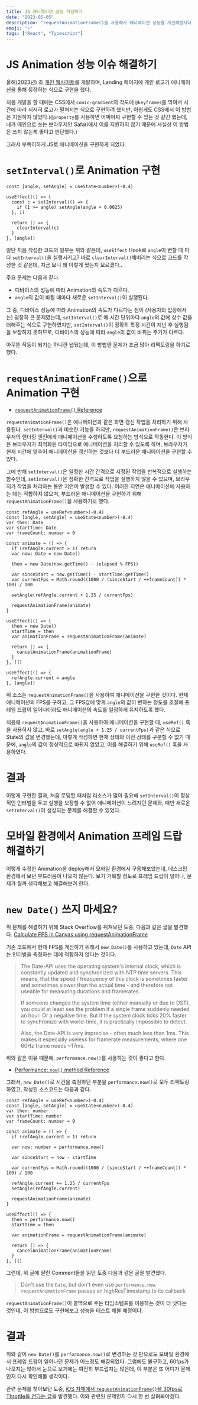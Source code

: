 ```yaml
---
title: JS 애니메이션 성능 개선하기
date: "2023-05-05"
description: "requestAnimationFrame()을 사용해서 애니메이션 성능을 개선해봅시다."
emoji: "⚡️"
tags: ["React", "Typescript"]
---
```


# JS Animation 성능 이슈 해결하기

올해(2023년) 초 [개인 웹사이트](sterd.dev)를 개발하며, Landing 페이지에 개인 로고가 애니메이션을 통해 등장하는 식으로 구현을 했다.

처음 개발을 할 때에는 CSS에서 `conic-gradient`의 각도에 `@keyframes`를 먹여서 시간에 따라 서서히 로고가 펼쳐지는 식으로 구현하려 했지만, 아쉽게도 CSS에서 이 방법은 지원하지 않았다.(`@property`를 사용하면 어찌어찌 구현할 수 있는 것 같긴 했는데, 내가 메인으로 쓰는 브라우저인 Safari에서 이를 지원하지 않기 때문에 사실상 이 방법은 쓰지 않는게 좋다고 판단했다.)

그래서 부득이하게 JS로 애니메이션을 구현하게 되었다.

# `setInterval()`로 Animation 구현

```tsx
const [angle, setAngle] = useState<number>(-0.4)

useEffect(() => {
  const c = setInterval(() => {
    if (1 >= angle) setAngle(angle + 0.0025)
  }, 1)

  return () => {
    clearInterval(c)
  }
}, [angle])
```

일단 처음 작성한 코드의 일부는 위와 같은데, `useEffect` Hook로 `angle`이 변할 때 마다 `setInterval()`을 실행시키고? 바로 `clearInterval()`해버리는 식으로 코드를 작성한 것 같은데, 지금 보니 왜 이렇게 짰는지 모르겠다..

주요 문제는 다음과 같다.

- 디바이스의 성능에 따라 Animation의 속도가 다르다.
- `angle`의 값이 바뀔 때마다 새로운 `setInterval()`이 실행된다.

그 중, 디바이스 성능에 따라 Animation의 속도가 다르다는 점이 (사용자의 입장에서는) 굉장히 큰 문제였는데, `setInterval()`로 매 시간 단위마다 `angle`의 값에 상수 값을 더해주는 식으로 구현하였지만, `setInterval()`이 정확히 특정 시간이 지난 후 실행됨을 보장하지 못하므로, 디바이스의 성능에 따라 `angle`의 값이 바뀌는 주기가 다르다.

아무튼 작동이 되기는 하니깐 냅뒀는데, 이 방법엔 문제가 조금 많아 리팩토링을 하기로 했다.

# `requestAnimationFrame()`으로 Animation 구현

- [`requestAnimationFrame()` Reference](https://developer.mozilla.org/en-US/docs/Web/API/window/requestAnimationFrame)

`requestAnimationFrame()`은 애니메이션과 같은 화면 갱신 작업을 처리하기 위해 사용된다. `setInterval()`과 비슷한 기능을 하지만, `requestAnimationFrame()`은 브라우저의 렌더링 엔진에게 애니메이션을 수행하도록 요청하는 방식으로 작동한다. 이 방식은 브라우저가 최적화된 타이밍으로 애니메이션을 처리할 수 있도록 하며, 브라우저가 현재 시간에 맞추어 애니메이션을 갱신하는 것보다 더 부드러운 애니메이션을 구현할 수 있다.

그에 반해 `setInterval()`은 일정한 시간 간격으로 지정된 작업을 반복적으로 실행하는 함수인데, `setInterval()`은 정확한 간격으로 작업을 실행하지 않을 수 있으며, 브라우저가 작업을 처리하는 동안 지연이 발생할 수 있다. 이러한 지연은 애니메이션에 사용하는 데는 적합하지 않으며, 부드러운 애니메이션을 구현하기 위해 `requestAnimationFrame()`을 사용하기로 했다.

```tsx
const refAngle = useRef<number>(-0.4)
const [angle, setAngle] = useState<number>(-0.4)
var then: Date
var startTime: Date
var frameCount: number = 0

const animate = () => {
  if (refAngle.current > 1) return
  var now: Date = new Date()

  then = new Date(now.getTime() - (elapsed % FPS))

  var sinceStart = now.getTime() - startTime.getTime()
  var currentFps = Math.round((1000 / (sinceStart / ++frameCount)) * 100) / 100

  setAngle(refAngle.current + 1.25 / currentFps)

  requestAnimationFrame(animate)
}

useEffect(() => {
  then = new Date()
  startTime = then
  var animationFrame = requestAnimationFrame(animate)

  return () => {
    cancelAnimationFrame(animationFrame)
  }
}, [])

useEffect(() => {
  refAngle.current = angle
}, [angle])
```

위 소스는 `requestAnimationFrame()`을 사용하여 애니메이션을 구현한 것이다.
현재 애니메이션의 FPS를 구하고, 그 FPS값에 맞게 `angle`의 값이 변하는 정도를 조절해 프레임 드랍이 일어나더라도 애니메이션의 속도를 일정하게 유지하도록 헀다.

처음에 `requestAnimationFrame()`을 사용하여 애니메이션을 구현할 때, `useRef()` 훅을 사용하지 않고, 바로 `setAngle(angle + 1.25 / currentFps)`과 같은 식으로 State의 값을 변경했는데, 이렇게 작성하면 현재 상태와 이전 상태를 구분할 수 없기 때문에, `angle`의 값이 정상적으로 바뀌지 않았고, 이를 해결하기 위해 `useRef()` 훅을 사용하였다.

# 결과

이렇게 구현한 결과, 처음 로딩할 때처럼 리소스가 많이 필요해 `setInterval()`이 정상적인 인터벌을 두고 실행을 보장할 수 없어 애니메이션이 느려지던 문제와, 매번 새로운 `setInterval()`이 생성되는 문제를 해결할 수 있었다.

# 모바일 환경에서 Animation 프레임 드랍 해결하기

이렇게 수정한 Animation을 deploy해서 모바일 환경에서 구동해보았는데, 데스크탑 환경에서 보던 부드러움이 나오지 않는다. 보기 거북할 정도로 프레임 드랍이 일어나, 문제가 뭘까 생각해보고 해결해보려 한다.

# `new Date()` 쓰지 마세요?

위 문제를 해결하기 위해 Stack Overflow를 뒤져보던 도중, 다음과 같은 글을 발견했다.
[Calculate FPS in Canvas using requestAnimationFrame](https://stackoverflow.com/questions/8279729/calculate-fps-in-canvas-using-requestanimationframe)

기존 코드에서 현재 FPS를 계산하기 위해서 `new Date()`를 사용하고 있는데, `Date` API는 인터벌을 측정하는 데에 적합하지 않다는 것이다.

> The Date-API uses the operating system's internal clock, which is constantly updated and synchronized with NTP time servers. This means, that the speed / frezquency of this clock is sometimes faster and sometimes slower than the actual time - and therefore not useable for measuring durations and framerates.
>
> If someone changes the system time (either manually or due to DST), you could at least see the problem if a single frame suddenly needed an hour. Or a negative time. But if the system clock ticks 20% faster to synchronize with world-time, it is practically impossible to detect.
>
> Also, the Date-API is very imprecise - often much less than 1ms. This makes it especially useless for framerate measurements, where one 60Hz frame needs ~17ms.

위와 같은 이유 때문에, `performance.now()`를 사용하는 것이 좋다고 한다.

- [Performance: `now()` method Reference](https://developer.mozilla.org/en-US/docs/Web/API/Performance/now)

그래서, `new Date()`로 시간을 측정하던 부분을 `performance.now()`로 모두 리팩토링하였고, 작성된 소스코드는 다음과 같다.

```tsx
const refAngle = useRef<number>(-0.4)
const [angle, setAngle] = useState<number>(-0.4)
var then: number
var startTime: number
var frameCount: number = 0

const animate = () => {
  if (refAngle.current > 1) return

  var now: number = performance.now()

  var sinceStart = now - startTime

  var currentFps = Math.round((1000 / (sinceStart / ++frameCount)) * 100) / 100

  refAngle.current += 1.25 / currentFps
  setAngle(refAngle.current)

  requestAnimationFrame(animate)
}

useEffect(() => {
  then = performance.now()
  startTime = then

  var animationFrame = requestAnimationFrame(animate)

  return () => {
    cancelAnimationFrame(animationFrame)
  }
}, [])
```

그런데, 위 글에 딸린 Comment들을 읽던 도중 다음과 같은 글을 발견했다.

> Don't use the `Date`, but don't even use `performance.now`. `requestAnimationFrame` passes an highResTimestamp to its callback

`requestAnimationFrame()`이 콜백으로 주는 타임스탬프를 이용하는 것이 더 낫다는 것인데, 이 방법으로도 구현해보고 성능을 테스트 해볼 예정이다.

# 결과

위와 같이 `new Date()`를 `performance.now()`로 변경하는 것 만으로도 모바일 환경에서 프레임 드랍이 일어나던 문제가 어느정도 해결되었다. 그럼에도 불구하고, 60fps가 나오지는 않아서 눈으로 보기에는 여전히 부드럽지는 않은데, 이 부분은 또 어디가 문제인지 다시 확인해볼 생각이다.

관련 문제를 찾아보던 도중, [iOS 자체에서 `requestAnimationFrame()`을 30fps로 Throttle을 건다는 글](https://popmotion.io/blog/20180104-when-ios-throttles-requestanimationframe/)을 발견했다. 이와 관련된 문제인지 다시 한 번 살펴봐야겠다.
